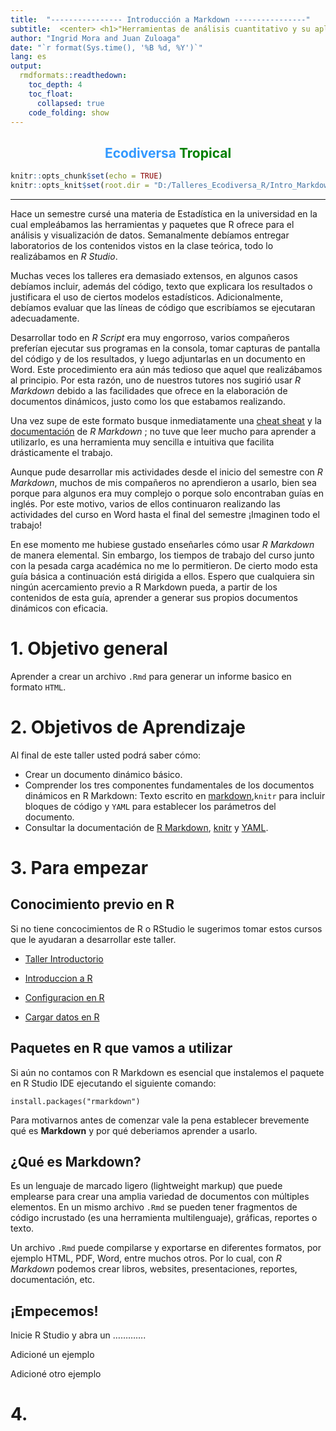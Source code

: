 ```yaml
---
title:  "---------------- Introducción a Markdown ----------------"
subtitle:  <center> <h1>"Herramientas de análisis cuantitativo y su aplicación en la conservación de la biodiversidad"</h1> </center>
author: "Ingrid Mora and Juan Zuloaga"
date: "`r format(Sys.time(), '%B %d, %Y')`"
lang: es
output:
  rmdformats::readthedown:
    toc_depth: 4
    toc_float:
      collapsed: true
    code_folding: show
---
```

<center><h2><span style="color:#3399FF">Ecodiversa </span> <span style="color:green">Tropical</span></h2> </center>

```r
knitr::opts_chunk$set(echo = TRUE)
knitr::opts_knit$set(root.dir = "D:/Talleres_Ecodiversa_R/Intro_Markdown/")
```
___

Hace un semestre cursé una materia de Estadística en la universidad en la cual empleábamos las herramientas y paquetes que R ofrece para el análisis y visualización de datos. Semanalmente debíamos entregar laboratorios de los contenidos vistos en la clase teórica, todo lo realizábamos en *R Studio*.

Muchas veces los talleres era demasiado extensos, en algunos casos debíamos incluir, además del código, texto que explicara los resultados o justificara el uso de ciertos modelos estadísticos.  Adicionalmente, debíamos evaluar que las líneas de código que escribíamos se ejecutaran adecuadamente. 

Desarrollar todo en *R Script* era muy engorroso, varios compañeros preferían ejecutar sus programas en la consola, tomar capturas de pantalla del código y de los resultados, y luego adjuntarlas en un documento en Word. Este procedimiento era aún más tedioso que aquel que realizábamos al principio. Por esta razón, uno de nuestros tutores nos sugirió usar *R Markdown* debido a las facilidades que ofrece en la elaboración de documentos dinámicos, justo como los que estabamos realizando. 

Una vez supe de este formato  busque inmediatamente una [cheat sheat](https://rmarkdown.rstudio.com/lesson-15.html) y la [documentación](https://bookdown.org/yihui/rmarkdown/) de *R Markdown* ; no tuve que leer mucho para aprender a utilizarlo, es una herramienta muy sencilla e intuitiva que facilita drásticamente el trabajo. 

Aunque pude desarrollar mis actividades desde el inicio del semestre con *R Markdown*, muchos de mis compañeros no aprendieron a usarlo, bien sea porque para algunos era muy complejo o porque solo encontraban guías en inglés. Por este motivo, varios de ellos continuaron realizando las actividades del curso en Word hasta el final del semestre ¡Imaginen todo el trabajo! 

En ese momento me hubiese gustado enseñarles cómo usar *R Markdown* de manera elemental. Sin embargo, los tiempos de trabajo del curso junto con la pesada carga académica no me lo permitieron. De cierto modo esta guía básica a continuación está dirigida a ellos. Espero que cualquiera sin ningún acercamiento previo a R Markdown pueda, a partir de los contenidos de esta guía, aprender a generar sus propios documentos dinámicos con eficacia. 


# 1. Objetivo general

Aprender a crear un archivo `.Rmd` para generar un informe basico en formato `HTML`. 


# 2. Objetivos de Aprendizaje

Al final de este taller usted podrá saber cómo:

- Crear un documento dinámico básico. 
- Comprender los tres componentes fundamentales de los documentos dinámicos en R Markdown: Texto escrito en [markdown](https://daringfireball.net/projects/markdown/basics),`knitr` para incluir bloques de código y `YAML` para establecer los parámetros del documento. 
- Consultar la documentación de [R Markdown](https://bookdown.org/yihui/rmarkdown/), [knitr](https://yihui.org/knitr/) y [YAML](https://www.yaml.info/learn/index.html). 

# 3. Para empezar 

## Conocimiento previo en R

Si no tiene concocimientos de R o RStudio le sugerimos tomar estos cursos que le ayudaran a desarrollar este taller.

+ <a href="https://ecodiversa-talleres.github.io/Intro_Motivacional.html" target="_blank">Taller Introductorio</a>

+ <a href="https://ecodiversa-talleres.github.io/IntroR_Bases.html" target="_blank">Introduccion a R</a>

+ <a href="https://ecodiversa-talleres.github.io/IntroR_Configurar.html" target="_blank">Configuracion en R</a>

+ <a href="https://ecodiversa-talleres.github.io/Intro_Cargar.html" target="_blank">Cargar datos en R</a>


## Paquetes en R que vamos a utilizar

Si aún no contamos con R Markdown es esencial que instalemos el paquete en R Studio IDE ejecutando el siguiente comando: 

`install.packages("rmarkdown")`

Para motivarnos antes de comenzar vale la pena establecer brevemente qué es **Markdown** y por qué deberiamos aprender a usarlo.   

## ¿Qué es Markdown? 

Es un lenguaje de marcado ligero (lightweight markup) que puede emplearse para crear una amplia variedad de documentos con múltiples elementos. En un mismo archivo `.Rmd` se pueden tener fragmentos de código incrustado (es una herramienta multilenguaje), gráficas, reportes o texto. 

Un archivo `.Rmd` puede compilarse y exportarse en diferentes formatos, por ejemplo HTML, PDF, Word, entre muchos otros. Por lo cual, con *R Markdown* podemos crear libros, websites, presentaciones, reportes, documentación, etc. 


## ¡Empecemos!

Inicie R Studio y abra un .............

Adicioné un ejemplo 

Adicioné otro ejemplo 



# 4. 




